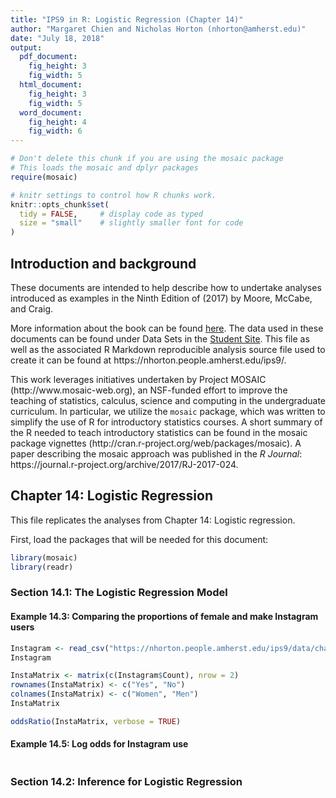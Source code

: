 ```yaml
---
title: "IPS9 in R: Logistic Regression (Chapter 14)"
author: "Margaret Chien and Nicholas Horton (nhorton@amherst.edu)"
date: "July 18, 2018"
output: 
  pdf_document:
    fig_height: 3
    fig_width: 5
  html_document:
    fig_height: 3
    fig_width: 5
  word_document:
    fig_height: 4
    fig_width: 6
---
```



```r
# Don't delete this chunk if you are using the mosaic package
# This loads the mosaic and dplyr packages
require(mosaic)
```

```r
# knitr settings to control how R chunks work.
knitr::opts_chunk$set(
  tidy = FALSE,     # display code as typed
  size = "small"    # slightly smaller font for code
)
```

## Introduction and background 

These documents are intended to help describe how to undertake analyses introduced 
as examples in the Ninth Edition of \emph{Introduction to the Practice of Statistics} (2017) by Moore, McCabe, and Craig.

More information about the book can be found [here](https://macmillanlearning.com/Catalog/product/introductiontothepracticeofstatistics-ninthedition-moore).
The data used in these documents can be found under Data Sets in the [Student Site](https://www.macmillanlearning.com/catalog/studentresources/ips9e?_ga=2.29224888.526668012.1531487989-1209447309.1529940008#). This
file as well as the associated R Markdown reproducible analysis source file used to create it can be found at https://nhorton.people.amherst.edu/ips9/.

This work leverages initiatives undertaken by Project MOSAIC (http://www.mosaic-web.org), an NSF-funded effort to improve the teaching of statistics, calculus, science and computing in the undergraduate curriculum. In particular, we utilize the `mosaic` package, which was written to simplify the use of R for introductory statistics courses. A short summary of the R needed to teach introductory statistics can be found in the mosaic package vignettes (http://cran.r-project.org/web/packages/mosaic).  A paper describing the mosaic approach was published in the *R Journal*: https://journal.r-project.org/archive/2017/RJ-2017-024.
  
## Chapter 14: Logistic Regression
This file replicates the analyses from Chapter 14: Logistic regression.

First, load the packages that will be needed for this document: 
```r
library(mosaic)
library(readr)
```

### Section 14.1: The Logistic Regression Model

#### Example 14.3: Comparing the proportions of female and make Instagram users

```r
Instagram <- read_csv("https://nhorton.people.amherst.edu/ips9/data/chapter14/EG14-03INSTAGR.csv")
Instagram

InstaMatrix <- matrix(c(Instagram$Count), nrow = 2)
rownames(InstaMatrix) <- c("Yes", "No")
colnames(InstaMatrix) <- c("Women", "Men")
InstaMatrix

oddsRatio(InstaMatrix, verbose = TRUE)
```

#### Example 14.5: Log odds for Instagram use

```r

```

### Section 14.2: Inference for Logistic Regression
